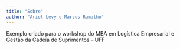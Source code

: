 ---
title: "Sobre"
author: "Ariel Levy e Marcus Ramalho"
---

Exemplo criado para o workshop do MBA em Logística Empresarial e Gestão da Cadeia de Suprimentos – UFF

